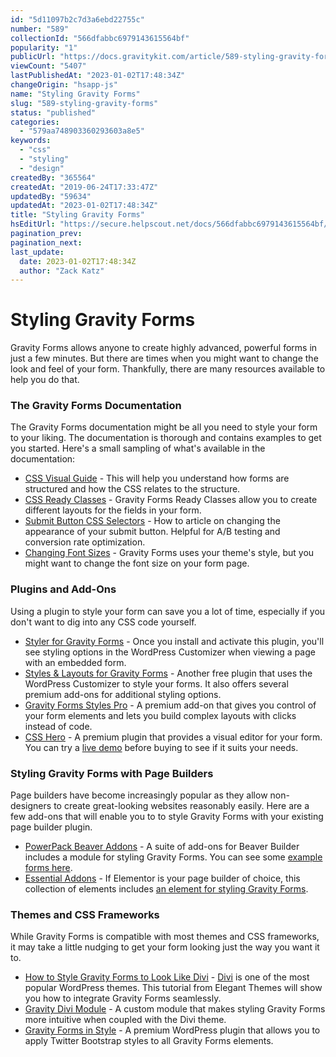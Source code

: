 ```yaml
---
id: "5d11097b2c7d3a6ebd22755c"
number: "589"
collectionId: "566dfabbc6979143615564bf"
popularity: "1"
publicUrl: "https://docs.gravitykit.com/article/589-styling-gravity-forms"
viewCount: "5407"
lastPublishedAt: "2023-01-02T17:48:34Z"
changeOrigin: "hsapp-js"
name: "Styling Gravity Forms"
slug: "589-styling-gravity-forms"
status: "published"
categories: 
  - "579aa748903360293603a8e5"
keywords: 
  - "css"
  - "styling"
  - "design"
createdBy: "365564"
createdAt: "2019-06-24T17:33:47Z"
updatedBy: "59634"
updatedAt: "2023-01-02T17:48:34Z"
title: "Styling Gravity Forms"
hsEditUrl: "https://secure.helpscout.net/docs/566dfabbc6979143615564bf/article/5d11097b2c7d3a6ebd22755c"
pagination_prev: 
pagination_next: 
last_update:
  date: 2023-01-02T17:48:34Z
  author: "Zack Katz"
---
```


# Styling Gravity Forms

Gravity Forms allows anyone to create highly advanced, powerful forms in just a few minutes. But there are times when you might want to change the look and feel of your form. Thankfully, there are many resources available to help you do that.

### The Gravity Forms Documentation

The Gravity Forms documentation might be all you need to style your form to your liking. The documentation is thorough and contains examples to get you started. Here's a small sampling of what's available in the documentation:

- [CSS Visual Guide](https://docs.gravityforms.com/css-visual-guide/) - This will help you understand how forms are structured and how the CSS relates to the structure.
- [CSS Ready Classes](https://docs.gravityforms.com/css-ready-classes/) - Gravity Forms Ready Classes allow you to create different layouts for the fields in your form.
- [Submit Button CSS Selectors](https://docs.gravityforms.com/submit-button-css-selectors/) - How to article on changing the appearance of your submit button. Helpful for A/B testing and conversion rate optimization.
- [Changing Font Sizes](https://docs.gravityforms.com/changing-font-sizes/) - Gravity Forms uses your theme's style, but you might want to change the font size on your form page.

### Plugins and Add-Ons

Using a plugin to style your form can save you a lot of time, especially if you don't want to dig into any CSS code yourself.

- [Styler for Gravity Forms](https://wordpress.org/plugins/styler-for-gravity-forms/) - Once you install and activate this plugin, you'll see styling options in the WordPress Customizer when viewing a page with an embedded form.
- [Styles &amp; Layouts for Gravity Forms](https://wordpress.org/plugins/styles-and-layouts-for-gravity-forms/) - Another free plugin that uses the WordPress Customizer to style your forms. It also offers several premium add-ons for additional styling options.
- [Gravity Forms Styles Pro](https://codecanyon.net/item/gravity-forms-styles-pro-addon/18880940) - A premium add-on that gives you control of your form elements and lets you build complex layouts with clicks instead of code.
- [CSS Hero](https://www.csshero.org/plugins/gravity-forms/) - A premium plugin that provides a visual editor for your form. You can try a [live demo](https://playground.csshero.org/gravityforms/simple-contact-form/?csshero_action=edit_page) before buying to see if it suits your needs.

### Styling Gravity Forms with Page Builders

Page builders have become increasingly popular as they allow non-designers to create great-looking websites reasonably easily. Here are a few add-ons that will enable you to to style Gravity Forms with your existing page builder plugin.

- [PowerPack Beaver Addons](https://wpbeaveraddons.com/) - A suite of add-ons for Beaver Builder includes a module for styling Gravity Forms. You can see some [example forms here](https://wpbeaveraddons.com/demo/gravity-forms/).
- [Essential Addons](https://essential-addons.com/elementor/) - If Elementor is your page builder of choice, this collection of elements includes [an element for styling Gravity Forms](https://essential-addons.com/elementor/gravity-forms/).

### Themes and CSS Frameworks

While Gravity Forms is compatible with most themes and CSS frameworks, it may take a little nudging to get your form looking just the way you want it to.

- [How to Style Gravity Forms to Look Like Divi](https://www.elegantthemes.com/blog/divi-resources/how-to-style-gravity-forms-to-look-like-divi-bonus-looks) - [Divi](https://www.gravitykit.com/how-to-embed-a-gravity-form-in-divi-the-ultimate-guide/) is one of the most popular WordPress themes. This tutorial from Elegant Themes will show you how to integrate Gravity Forms seamlessly.
- [Gravity Divi Module](https://divicake.com/products/gravity-divi-module/) - A custom module that makes styling Gravity Forms more intuitive when coupled with the Divi theme.
- [Gravity Forms in Style](https://codecanyon.net/item/gravity-forms-in-style-twitter-bootstrap/21398137) - A premium WordPress plugin that allows you to apply Twitter Bootstrap styles to all Gravity Forms elements.